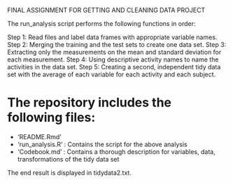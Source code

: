 FINAL ASSIGNMENT FOR GETTING AND CLEANING DATA PROJECT 


The run_analysis script performs the following functions in order: 

Step 1: Read files and label data frames with appropriate variable names.
Step 2: Merging the training and the test sets to create one data set.
Step 3: Extracting only the measurements on the mean and standard deviation for each measurement.
Step 4: Using descriptive activity names to name the activities in the data set.
Step 5: Creating a second, independent tidy data set with the average of each variable for each activity and each subject.


The repository includes the following files:
=========================================

- 'README.Rmd'
- 'run_analysis.R' : Contains the script for the above analysis 
- 'Codebook.md' : Contains a thorough description for variables, data, transformations of the tidy data set

The end result is displayed in tidydata2.txt. 

